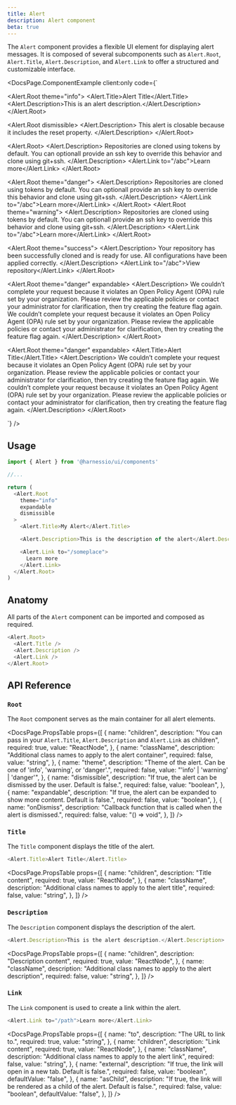 ```yaml
---
title: Alert
description: Alert component
beta: true
---
```


The `Alert` component provides a flexible UI element for displaying alert messages. It is composed of several subcomponents such as `Alert.Root`, `Alert.Title`, `Alert.Description`, and `Alert.Link` to offer a structured and customizable interface.


<DocsPage.ComponentExample
  client:only
  code={`<div className="w-[422px] space-y-4">
  <Alert.Root theme="info">
    <Alert.Title>Alert Title</Alert.Title>
    <Alert.Description>This is an alert description.</Alert.Description>
  </Alert.Root>

<Alert.Root dismissible>
  <Alert.Description>
    This alert is closable because it includes the reset property.
  </Alert.Description>
</Alert.Root>

<Alert.Root>
  <Alert.Description>
    Repositories are cloned using tokens by default. You can optionall provide
    an ssh key to override this behavior and clone using git+ssh.
  </Alert.Description>
  <Alert.Link to="/abc">Learn more</Alert.Link>
</Alert.Root>

<Alert.Root theme="danger">
  <Alert.Description>
    Repositories are cloned using tokens by default. You can optionall provide
    an ssh key to override this behavior and clone using git+ssh.
  </Alert.Description>
  <Alert.Link to="/abc">Learn more</Alert.Link>
</Alert.Root>
<Alert.Root theme="warning">
  <Alert.Description>
    Repositories are cloned using tokens by default. You can optionall provide
    an ssh key to override this behavior and clone using git+ssh.
  </Alert.Description>
  <Alert.Link to="/abc">Learn more</Alert.Link>
</Alert.Root>

<Alert.Root theme="success">
  <Alert.Description>
    Your repository has been successfully cloned and is ready for use. All
    configurations have been applied correctly.
  </Alert.Description>
  <Alert.Link to="/abc">View repository</Alert.Link>
</Alert.Root>

<Alert.Root theme="danger" expandable>
  <Alert.Description>
    We couldn’t complete your request because it violates an Open Policy Agent
    (OPA) rule set by your organization. Please review the applicable policies
    or contact your administrator for clarification, then try creating the
    feature flag again. We couldn’t complete your request because it violates an
    Open Policy Agent (OPA) rule set by your organization. Please review the
    applicable policies or contact your administrator for clarification, then
    try creating the feature flag again.
  </Alert.Description>
</Alert.Root>

  <Alert.Root theme="danger" expandable>
    <Alert.Title>Alert Title</Alert.Title>
    <Alert.Description>
      We couldn’t complete your request because it violates an Open Policy Agent (OPA) rule set by your organization. Please review the applicable policies or contact your administrator for clarification, then try creating the feature flag again. We couldn’t complete your request because it violates an Open Policy Agent (OPA) rule set by your organization. Please review the applicable policies or contact your administrator for clarification, then try creating the feature flag again.
    </Alert.Description>
  </Alert.Root>
</div>`}
/>

## Usage

```typescript jsx
import { Alert } from '@harnessio/ui/components'

//...

return (
  <Alert.Root
    theme="info"
    expandable
    dismissible
  >
    <Alert.Title>My Alert</Alert.Title>

    <Alert.Description>This is the description of the alert</Alert.Description>

    <Alert.Link to="/someplace">
      Learn more
    </Alert.Link>
  </Alert.Root>
)
```

## Anatomy

All parts of the `Alert` component can be imported and composed as required.

```typescript jsx
<Alert.Root>
  <Alert.Title />
  <Alert.Description />
  <Alert.Link />
</Alert.Root>
```

## API Reference

### `Root`

The `Root` component serves as the main container for all alert elements.

<DocsPage.PropsTable
  props={[
    {
      name: "children",
      description:
        "You can pass in your `Alert.Title`, `Alert.Description` and `Alert.Link` as children",
      required: true,
      value: "ReactNode",
    },
    {
      name: "className",
      description: "Additional class names to apply to the alert container",
      required: false,
      value: "string",
    },
    {
      name: "theme",
      description:
        "Theme of the alert. Can be one of 'info', 'warning', or 'danger'.",
      required: false,
      value: "'info' | 'warning' | 'danger'",
    },
    {
      name: "dismissible",
      description:
        "If true, the alert can be dismissed by the user. Default is false.",
      required: false,
      value: "boolean",
    },
    {
      name: "expandable",
      description:
        "If true, the alert can be expanded to show more content. Default is false.",
      required: false,
      value: "boolean",
    },
    {
      name: "onDismiss",
      description:
        "Callback function that is called when the alert is dismissed.",
      required: false,
      value: "() => void",
    },
  ]}
/>

### `Title`

The `Title` component displays the title of the alert.

```typescript jsx
<Alert.Title>Alert Title</Alert.Title>
```

<DocsPage.PropsTable
  props={[
    {
      name: "children",
      description: "Title content",
      required: true,
      value: "ReactNode",
    },
    {
      name: "className",
      description: "Additional class names to apply to the alert title",
      required: false,
      value: "string",
    },
  ]}
/>

### `Description`

The `Description` component displays the description of the alert.

```typescript jsx
<Alert.Description>This is the alert description.</Alert.Description>
```

<DocsPage.PropsTable
  props={[
    {
      name: "children",
      description: "Description content",
      required: true,
      value: "ReactNode",
    },
    {
      name: "className",
      description: "Additional class names to apply to the alert description",
      required: false,
      value: "string",
    },
  ]}
/>

### `Link`

The `Link` component is used to create a link within the alert.

```typescript jsx
<Alert.Link to="/path">Learn more</Alert.Link>
```

<DocsPage.PropsTable
  props={[
    {
      name: "to",
      description: "The URL to link to.",
      required: true,
      value: "string",
    },
    {
      name: "children",
      description: "Link content",
      required: true,
      value: "ReactNode",
    },
    {
      name: "className",
      description: "Additional class names to apply to the alert link",
      required: false,
      value: "string",
    },
    {
      name: "external",
      description:
        "If true, the link will open in a new tab. Default is false.",
      required: false,
      value: "boolean",
      defaultValue: "false",
    },
    {
      name: "asChild",
      description:
        "If true, the link will be rendered as a child of the alert. Default is false.",
      required: false,
      value: "boolean",
      defaultValue: "false",
    },
  ]}
/>
